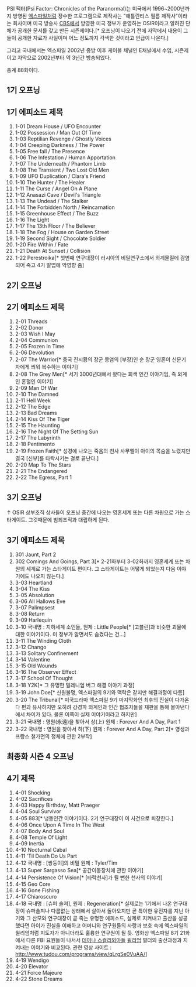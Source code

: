 PSI 팩터(Psi Factor: Chronicles of the Paranormal)는 미국에서 1996~2000년까지 방영된 [[엑스파일]]처럼 장수한 프로그램으로 제작사는 "애틀란티스 필름 제작사"이라는 회사이며 미국 방송사 [[CBS]]에서 방영한 미국 정부가 운영하는 OSIR이라고 알려진 단체가 공개한 문서를 갖고 만든 시즌제이다.[* 오프닝이 나오기 전에 자막에서 내용이 그들이 공개한 자료가 사실이며 어느 정도까지 각색한 것이라고 언급이 나온다.] 

그리고 국내에서는 엑스파일 2002년 종방 이후 케이블 채널인 E채널에서 수입, 시즌제이고 자막으로 2002년부터 약 3년간 방송되었다.

총계 88화이다.

== 1기 오프닝 ==

{{{#!html 
<iframe width="420" height="315" src="//www.youtube.com/embed/6-v-mmBuJnk?rel=0" frameborder="0" allowfullscreen></iframe>
}}}

== 1기 에피소드 제목 ==

#1-01 Dream House / UFO Encounter
#1-02 Possession / Man Out Of Time
#1-03 Reptilian Revenge / Ghostly Voices
#1-04 Creeping Darkness / The Power
#1-05 Free fall / The Presence
#1-06 The Infestation / Human Apportation
#1-07 The Underneath / Phantom Limb
#1-08 The Transient / Two Lost Old Men
#1-09 UFO Duplication / Clara's Friend
#1-10 The Hunter / The Healer
#1-11 The Curse / Angel On A Plane
#1-12 Anasazi Cave / Devil's Triangle
#1-13 The Undead / The Stalker
#1-14 The Forbidden North / Reincarnation
#1-15 Greenhouse Effect / The Buzz
#1-16 The Light
#1-17 The 13th Floor / The Believer
#1-18 The Fog / House on Garden Street
#1-19 Second Sight / Chocolate Soldier
#1-20 Fire Within / Fate
#1-21 Death At Sunset / Collision
#1-22 Perestroika[* 첫번째 연구대장이 러시아의 비밀연구소에서 외계물질에 감염되어 죽고 4기 말엽에 악영향 줌] 


== 2기 오프닝 ==

{{{#!html 
<iframe width="480" height="360" src="//www.youtube.com/embed/N0TqcGLPIn4?rel=0" frameborder="0" allowfullscreen></iframe>
}}}

== 2기 에피소드 제목 ==

#2-01 Threads 
#2-02 Donor 
#2-03 Wish I May 
#2-04 Communion 
#2-05 Frozen In Time
#2-06 Devolution
#2-07 The Warrior[* 중국 진시황의 장군 몽염의 [부장]인 순 장군 영혼이 신문기자에게 씌워 복수하는 이야기]  
#2-08 The Grey Men[* 서기 3000년대에서 왔다는 회색 인간 이야기임, 즉 외계인 혼혈인 이야기] 
#2-09 Man Of War
#2-10 The Damned
#2-11 Hell Week
#2-12 The Edge
#2-13 Bad Dreams
#2-14 Kiss Of The Tiger
#2-15 The Haunting
#2-16 The Night Of The Setting Sun
#2-17 The Labyrinth
#2-18 Pentimento
#2-19 Frozen Faith[* 성경에 나오는 죽음의 천사 사무엘이 아이의 목숨을 노렸지만 결국 [신부]를 타락시키는 걸로 끝난다.]
#2-20 Map To The Stars
#2-21 The Endangered
#2-22 The Egress, Part 1

== 3기 오프닝 ==

{{{#!html 
<iframe width="420" height="315" src="//www.youtube.com/embed/mDq13mNdYN0" frameborder="0" allowfullscreen></iframe>
}}}
↑ OSIR 상부조직 상사들이 오프닝 중간에 나오는 영혼세계 또는 다른 차원으로 가는 스타게이트. 그것때문에 범죄조직과 대립하게 된다.

== 3기 에피소드 제목 ==

#301 Jaunt, Part 2
#302 Comings And Goings, Part 3[* 2-21화부터 3-02화까지 영혼세계 또는 차원의 세계로 가는 스타게이트 편이다. 그 스타게이트는 어떻게 되었는지 다음 이야기에도 나오지 않는다.] 
#3-03 Heartland
#3-04 The Kiss
#3-05 Absolution
#3-06 All Hallows Eve
#3-07 Palimpsest
#3-08 Return
#3-09 Harlequin
#3-10 국내명 : 지하세계 소인들, 원제 : Little People[* [고블린]과 비슷한 괴물에 대한 이야기이다. 미 정부가 알면서도 숨겼다는 건...] 
#3-11 The Winding Cloth
#3-12 Chango
#3-13 Solitary Confinement
#3-14 Valentine
#3-15 Old Wounds
#3-16 The Observer Effect
#3-17 School Of Thought
#3-18 Y2K[* 그 유명한 밀레니엄 버그 해결 이야기 과정]
#3-19 John Doe[* 신원불명, 엑스파일의 9기와 맥락은 같지만 해결과정이 다름]
#3-20 The Tribunal[* 미국드라마 엑스파일 9기 마지막화인 최후의 진실이 다가온다 편과 유사하지만 오히려 강경파 외계인과 인간 협조자들을 재판을 통해 몰아낸다에서 차이가 있다. 몰론 이쪽이 실제 이야기이라고 하지만]
#3-21 국내명 : 영원(永遠)을 찾아서 상(上) 원제 : Forever And A Day, Part 1
#3-22 국내명 : 영원을 찾아서 하(下) 원제 : Forever And A Day, Part 2[* 영생과 프랑스 철가면의 정체에 관한 2부작]

== 최종화 시즌 4 오프닝 ==
{{{#!html 
<iframe frameborder="0" width="480" height="270" src="http://www.dailymotion.com/embed/video/xczmxd"></iframe><br /><a href="http://www.dailymotion.com/video/xczmxd_psi-factor-season-4-opening-1999-20_shortfilms" target="_blank">Psi Factor Season 4 Opening 1999-2000</a> <i>작성자: <a href="http://www.dailymotion.com/JackBauer152" target="_blank">JackBauer152</a></i>}}}
== 4기 제목 ==

#4-01 Shocking
#4-02 Sacrifices
#4-03 Happy Birthday, Matt Praeger
#4-04 Soul Survivor
#4-05 883[* 냉동인간 이야기이다. 2기 연구대장이 이 사건으로 퇴장한다.]
#4-06 Once Upon A Time In The West
#4-07 Body And Soul
#4-08 Temple Of Light
#4-09 Inertia
#4-10 Nocturnal Cabal
#4-11 'Til Death Do Us Part
#4-12 국내명 : [쌍둥이]의 비밀 원제 : Tyler/Tim
#4-13 Super Sargasso Sea[* 공간이동장치에 관한 이야기]
#4-14 Persistence Of Vision[* [타락천사]가 될 뻔한 천사의 이야기]
#4-15 Geo Core
#4-16 Gone Fishing
#4-17 Chiaroscuro
#4-18 국내명 : [슈퍼 솔져], 원제 : Regeneration[* 실제로는 1기에서 나온 연구대장이 슈퍼솔져나 다름없는 상태에서 살아서 돌아오지만 곧 특이한 유전자를 지닌 아기와 그 산모와 연구대장이 곧 죽는 유명한 에피소드, 실제로 지켜내고 출산을 성공했다면 아이가 진실을 이해하고 어머니와 연구원들의 사랑과 보호 속에 엑스파일의 윌리엄처럼 지도자가 아니더라도 훌륭한 연구원이 될 듯. 영화상 엑스파일 8기 21화에서 다른 FBI 요원들이 나서서 [[데이나 스컬리]]외아들 [[윌리엄]] 멀더의 출산과정과 지켜내는 이야기와 비교된다. 관련 영상 사이트 : http://www.tudou.com/programs/view/qLrgSe0VuAA/] 
#4-19 Wendigo
#4-20 Elevator
#4-21 Force Majeure
#4-22 Stone Dreams
